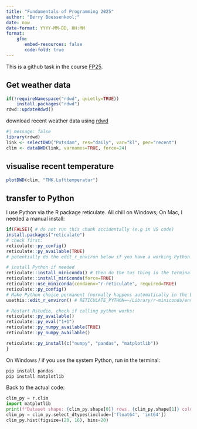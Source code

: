 ```yaml
---
title: "Fundamentals of Programming 2025"
author: "Berry Boessenkool;"
date: now
date-format: YYYY-MM-DD, HH:MM
format:
    gfm: 
       embed-resources: false
       code-fold: true
---
```


This is a github task in the course [FP25](https://open.hpi.de/courses/hpi-dh-fprog2025).\

## Get weather data

```r
if(!requireNamespace("rdwd", quietly=TRUE))
	install.packages("rdwd")
rdwd::updateRdwd()
```

download recent weather data using [rdwd](https://bookdown.org/brry/rdwd/)

```r
#| message: false
library(rdwd)
link <- selectDWD("Potsdam", res="daily", var="kl", per="recent")
clim <- dataDWD(link, varnames=TRUE, force=24)
```

## visualise recent temperature

```r
plotDWD(clim, "TMK.Lufttemperatur")
```

## transfer to Python

I use Python via the R package reticulate. All chill on Windows; On Mac, I needed a manual install:
```r
if(FALSE){ # do not run this chunk accidentally (e.g in VS code)
install.packages("reticulate")
# check first:
reticulate::py_config()
reticulate::py_available(TRUE)
# potentially do the edit_r_environ below if you have a working Python path

# install Python if needed
reticulate::install_miniconda() # then do the tos thing in the terminal, then:
reticulate::install_miniconda(force=TRUE)
reticulate::use_miniconda(condaenv="r-reticulate", required=TRUE)
reticulate::py_config()
# Make Python choice permanent (normally happens automatically in the background):
usethis::edit_r_environ() # RETICULATE_PYTHON=~/Library/r-miniconda/envs/r-reticulate/bin/python

# Restart Rstudio, check if calling python works:
reticulate::py_available()
reticulate::py_eval("1+1")
reticulate::py_numpy_available(TRUE)
reticulate::py_numpy_available()

reticulate::py_install(c("numpy", "pandas", "matplotlib"))
}
```
On Windows / if you use the system Python, run in the terminal:
```bash
pip install pandas
pip install matplotlib
```

Back to the actual code:
```python
clim_py = r.clim
import matplotlib
print(f"Dataset shape: {clim_py.shape[0]} rows, {clim_py.shape[1]} columns")
clim_py = clim_py.select_dtypes(include=['float64', 'int64'])
clim_py.hist(figsize=(20, 16), bins=20)
```

